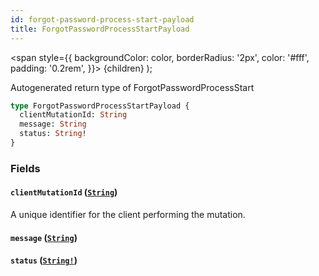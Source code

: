 ```yaml
---
id: forgot-password-process-start-payload
title: ForgotPasswordProcessStartPayload
---
```


<span
style={{
      backgroundColor: color,
      borderRadius: '2px',
      color: '#fff',
      padding: '0.2rem',
    }}>
{children}
</span>
);

Autogenerated return type of ForgotPasswordProcessStart

```graphql
type ForgotPasswordProcessStartPayload {
  clientMutationId: String
  message: String
  status: String!
}
```

### Fields

#### `clientMutationId` ([`String`](/api/scalars/string))

A unique identifier for the client performing the mutation.

#### `message` ([`String`](/api/scalars/string))

#### `status` ([`String!`](/api/scalars/string))
